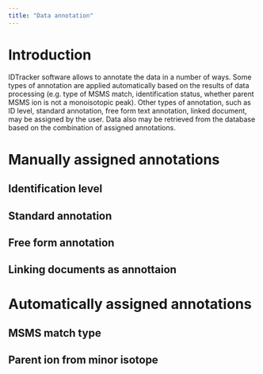 ```yaml
---
title: "Data annotation"
---
```


# Introduction

IDTracker software allows to annotate the data in a number of ways. Some types of annotation are applied automatically based on the results of data processing (e.g. type of MSMS match, identification status, whether parent MSMS ion is not a monoisotopic peak). Other types of annotation, such as ID level, standard annotation, free form text annotation, linked document, may be assigned by the user. Data also may be retrieved from the database based on the combination of assigned annotations.

# Manually assigned annotations

## Identification level


## Standard annotation


## Free form annotation


## Linking documents as annottaion


# Automatically assigned annotations


## MSMS match type


## Parent ion from minor isotope




